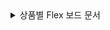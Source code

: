 <details>
<summary>상품별 Flex 보드 문서</summary>

* [애플리케이션 모니터링 > Flex 보드](../java/flex-board)
* [서버 모니터링 > Flex 보드](../dashboard/server-flex-board)
* [데이터베이스 모니터링 > Flex 보드](../mysql/db-flex-board)
* [쿠버네티스 모니터링 > Flex 보드](../dashboard/k8s-flex-board)
* [Amazon ECS > Flex 보드](../dashboard/ecs-flexboard)
* [Amazon CloudWatch > Flex 보드](../amazon-cloudwatch/flexboard)
* [Azure Monitor > Flex 보드](../dashboard/azure-flexboard)
* [Naver Cloud Monitoring > Flex 보드](../dashboard/ncloud-flexboard)
* [Oracle Cloud Monitor > Flex 보드](../dashboard/oracle-flexboard)

</details>